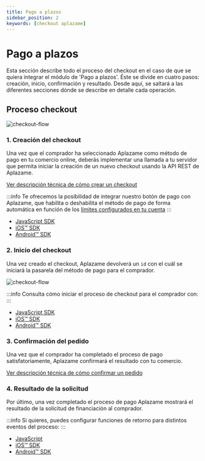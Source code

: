 ```yaml
---
title: Pago a plazos
sidebar_position: 2
keywords: [checkout aplazame]
---
```


# Pago a plazos
Esta sección describe todo el proceso del checkout en el caso de que se quiera integrar el módulo de 'Pago a plazos'. Éste se divide en cuatro pasos: creación, inicio, confirmación y resultado. Desde aquí, se saltará a las diferentes secciones dónde se describe en detalle cada operación.

## Proceso checkout
![checkout-flow](/img/checkout-integration-flow-es.svg)


### 1. Creación del checkout
Una vez que el comprador ha seleccionado Aplazame como método de pago en tu comercio online, deberás implementar una llamada a tu servidor que permita iniciar la creación de un nuevo checkout usando la API REST de Aplazame.


[Ver descripción técnica de cómo crear un checkout](../../checkout-creation/)

:::info
Te ofrecemos la posibilidad de integrar nuestro botón de pago con Aplazame, que habilita o deshabilita el método de pago de forma automática en función de los [límites configurados en tu cuenta](https://ayuda.aplazame.com/hc/es-es/articles/360014973600--C%C3%B3mo-configurar-el-widget-de-Aplazame-en-tu-tienda-)
:::


* [JavaScript SDK](../../sdk-javascript/)
* [iOS™ SDK](../../sdk-ios/)
* [Android™ SDK](../../sdk-android/)

### 2. Inicio del checkout

<div className="row">
  <div className="col col--6 margin-bottom--lg">

  Una vez creado el checkout, Aplazame devolverá un `id` con el cuál se iniciará la pasarela del método de pago para el comprador.
  </div>
  <div className="col col--6 margin-bottom--lg text-right">

  ![checkout-flow](/img/checkout-paylater-1-welcome.svg)
  </div>
</div>

:::info
Consulta cómo iniciar el proceso de checkout para el comprador con:
:::

* [JavaScript SDK](../../sdk-javascript/#inicio-del-checkout)
* [iOS™ SDK](../../sdk-ios/#inicio-del-checkout)
* [Android™ SDK](../../sdk-android/#inicio-del-checkout)


### 3. Confirmación del pedido

Una vez que el comprador ha completado el proceso de pago satisfatoriamente, Aplazame confirmará el resultado con tu comercio.

[Ver descripción técnica de cómo confirmar un pedido](../../checkout-confirmation/)

### 4. Resultado de la solicitud

Por último, una vez completado el proceso de pago Aplazame mostrará el resultado de la solicitud de financiación al comprador.

:::info
Si quieres, puedes configurar funciones de retorno para distintos eventos del proceso:
:::

* [JavaScript](../../sdk-javascript/#mostrar-resultado)
* [iOS™ SDK](../../sdk-ios/#mostrar-resultado)
* [Android™ SDK](../../sdk-android/#mostrar-resultado)
